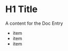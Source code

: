 <Meta
title="A title for a doc entry"
description="A summary or description for the entry."
/>

# H1 Title

A content for the Doc Entry

- item
- item
- item
